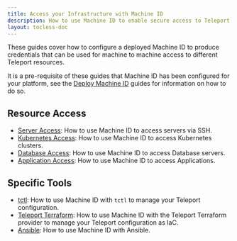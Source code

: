 ```yaml
---
title: Access your Infrastructure with Machine ID
description: How to use Machine ID to enable secure access to Teleport resources.
layout: tocless-doc
---
```


These guides cover how to configure a deployed Machine ID to produce credentials
that can be used for machine to machine access to different Teleport resources.

It is a pre-requisite of these guides that Machine ID has been configured for
your platform, see the [Deploy Machine ID](../deployment/deployment.mdx) guides for information
on how to do so.

## Resource Access

- [Server Access](ssh.mdx): How to use Machine ID to access servers via SSH.
- [Kubernetes Access](kubernetes.mdx): How to use Machine ID to access Kubernetes clusters.
- [Database Access](databases.mdx): How to use Machine ID to access Database servers.
- [Application Access](applications.mdx): How to use Machine ID to access Applications.

## Specific Tools

- [tctl](tctl.mdx): How to use Machine ID with `tctl` to manage your Teleport configuration.
- [Teleport Terraform](terraform.mdx): How to use Machine ID with the Teleport Terraform provider to manage your Teleport configuration as IaC.
- [Ansible](ansible.mdx): How to use Machine ID with Ansible.
